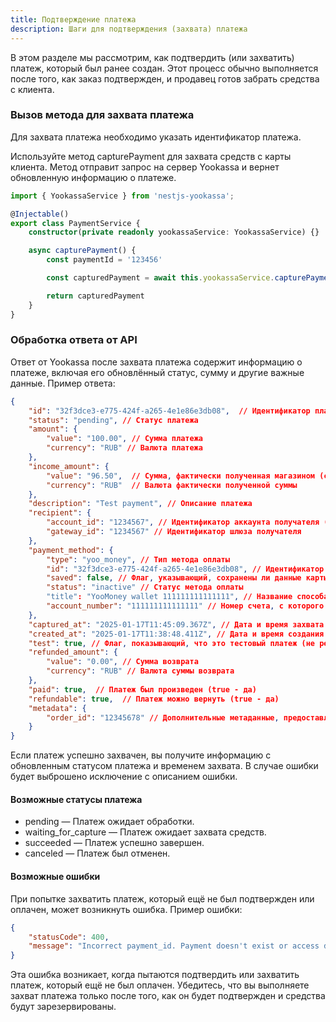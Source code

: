 ```yaml
---
title: Подтверждение платежа
description: Шаги для подтверждения (захвата) платежа
---
```


В этом разделе мы рассмотрим, как подтвердить (или захватить) платеж, который был ранее создан. Этот процесс обычно выполняется после того, как заказ подтвержден, и продавец готов забрать средства с клиента.

<Steps>

### Вызов метода для захвата платежа

Для захвата платежа необходимо указать идентификатор платежа.

Используйте метод capturePayment для захвата средств с карты клиента. Метод отправит запрос на сервер Yookassa и вернет обновленную информацию о платеже.

```typescript
import { YookassaService } from 'nestjs-yookassa';

@Injectable()
export class PaymentService {
	constructor(private readonly yookassaService: YookassaService) {}

	async capturePayment() {
		const paymentId = '123456'

		const capturedPayment = await this.yookassaService.capturePayment(paymentId);

		return capturedPayment
	}
}
```

### Обработка ответа от API

Ответ от Yookassa после захвата платежа содержит информацию о платеже, включая его обновлённый статус, сумму и другие важные данные. Пример ответа:

```json
{
	"id": "32f3dce3-e775-424f-a265-4e1e86e3db08",  // Идентификатор платежа
	"status": "pending", // Статус платежа
	"amount": {
		"value": "100.00", // Сумма платежа
		"currency": "RUB" // Валюта платежа
	},
	"income_amount": {
		"value": "96.50",  // Сумма, фактически полученная магазином (с учетом комиссии)
		"currency": "RUB"  // Валюта фактически полученной суммы
	},
	"description": "Test payment", // Описание платежа
	"recipient": {
		"account_id": "1234567", // Идентификатор аккаунта получателя (магазина)
		"gateway_id": "1234567" // Идентификатор шлюза получателя
	},
	"payment_method": {
		"type": "yoo_money", // Тип метода оплаты
		"id": "32f3dce3-e775-424f-a265-4e1e86e3db08", // Идентификатор метода платежа
		"saved": false, // Флаг, указывающий, сохранены ли данные карты (если применимо)
		"status": "inactive" // Статус метода оплаты
		"title": "YooMoney wallet 111111111111111", // Название способа оплаты
		"account_number": "111111111111111" // Номер счета, с которого был произведен платеж
	},
	"captured_at": "2025-01-17T11:45:09.367Z", // Дата и время захвата платежа
	"created_at": "2025-01-17T11:38:48.411Z", // Дата и время создания платежа
	"test": true, // Флаг, показывающий, что это тестовый платеж (не реальный).
	"refunded_amount": {
		"value": "0.00", // Сумма возврата
		"currency": "RUB" // Валюта суммы возврата
	},
	"paid": true,  // Платеж был произведен (true - да)
	"refundable": true,  // Платеж можно вернуть (true - да)
	"metadata": {
		"order_id": "12345678" // Дополнительные метаданные, предоставленные при создании платежа (например, ID заказа).
	}
}
```

Если платеж успешно захвачен, вы получите информацию с обновленным статусом платежа и временем захвата. В случае ошибки будет выброшено исключение с описанием ошибки.

#### Возможные статусы платежа

<ul className='my-6 ml-6 list-disc [&>li]:mt-2'>
	<li>pending — Платеж ожидает обработки.</li>
	<li>waiting_for_capture — Платеж ожидает захвата средств.</li>
	<li>succeeded — Платеж успешно завершен.</li>
	<li>canceled — Платеж был отменен.</li>
</ul>

#### Возможные ошибки

При попытке захватить платеж, который ещё не был подтвержден или оплачен, может возникнуть ошибка. Пример ошибки:

```json
{
	"statusCode": 400,
	"message": "Incorrect payment_id. Payment doesn't exist or access denied. Specify the payment ID created in your store."
}
```

Эта ошибка возникает, когда пытаются подтвердить или захватить платеж, который ещё не был оплачен. Убедитесь, что вы выполняете захват платежа только после того, как он будет подтвержден и средства будут зарезервированы.

</Steps>
